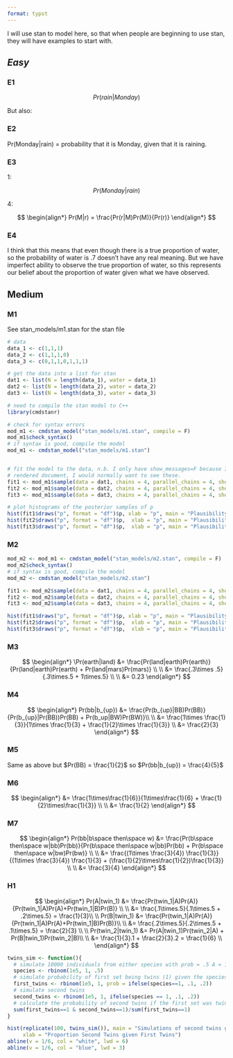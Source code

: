 ```yaml
---
format: typst
---
```



I will use stan to model here, so that when people are beginning to use stan, they will have examples to start with.

## *Easy*

### E1

$$
Pr(rain|Monday)
$$

But also: 

\begin{align*} 
Pr(rain,Monday) &= Pr(rain|Monday)Pr(Monday) \\
\\
\frac{Pr(rain,Monday)}{Pr(Monday)} &= Pr(rain|Monda)
\end{align*}


### E2

Pr(Monday\|rain) = probability that it is Monday, given that it is raining.

### E3

1: 

$$
Pr(Monday|rain)
$$

4: 

$$
\begin{align*}
Pr(M|r) = \frac{Pr(r|M)Pr(M)}{Pr(r)}
\end{align*}
$$


### E4

I think that this means that even though there is a true proportion of water, so the probability of water is .7 doesn't have any real meaning. But we have imperfect ability to observe the true proportion of water, so this represents our belief about the proportion of water given what we have observed.

## Medium

### M1

See stan_models/m1.stan for the stan file

```r
# data
data_1 <- c(1,1,1)
data_2 <- c(1,1,1,0)
data_3 <- c(0,1,1,0,1,1,1)

# get the data into a list for stan
dat1 <- list(N = length(data_1), water = data_1)
dat2 <- list(N = length(data_2), water = data_2)
dat3 <- list(N = length(data_3), water = data_3)

# need to compile the stan model to C++
library(cmdstanr)

# check for syntax errors
mod_m1 <- cmdstan_model("stan_models/m1.stan", compile = F)
mod_m1$check_syntax()
# if syntax is good, compile the model
mod_m1 <- cmdstan_model("stan_models/m1.stan")


# fit the model to the data, n.b. I only have show_messages=F because I don't want them to be shown in the
# rendered document, I would normally want to see these.
fit1 <- mod_m1$sample(data = dat1, chains = 4, parallel_chains = 4, show_messages = F)
fit2 <- mod_m1$sample(data = dat2, chains = 4, parallel_chains = 4, show_messages = F)
fit3 <- mod_m1$sample(data = dat3, chains = 4, parallel_chains = 4, show_messages = F)

# plot histograms of the posterior samples of p
hist(fit1$draws("p", format = "df")$p, xlab = "p", main = "Plausibility Water")
hist(fit2$draws("p", format = "df")$p,  xlab = "p", main = "Plausibility Water")
hist(fit3$draws("p", format = "df")$p,  xlab = "p", main = "Plausibility Water")
```

### M2

```r
mod_m2 <- mod_m1 <- cmdstan_model("stan_models/m2.stan", compile = F)
mod_m2$check_syntax()
# if syntax is good, compile the model
mod_m2 <- cmdstan_model("stan_models/m2.stan")

fit1 <- mod_m2$sample(data = dat1, chains = 4, parallel_chains = 4, show_messages = F)
fit2 <- mod_m2$sample(data = dat2, chains = 4, parallel_chains = 4, show_messages = F)
fit3 <- mod_m2$sample(data = dat3, chains = 4, parallel_chains = 4, show_messages = F)

hist(fit1$draws("p", format = "df")$p, xlab = "p", main = "Plausibility Water")
hist(fit2$draws("p", format = "df")$p,  xlab = "p", main = "Plausibility Water")
hist(fit3$draws("p", format = "df")$p,  xlab = "p", main = "Plausibility Water")
```

### M3

$$
\begin{align*}
\Pr(earth|land) &= \frac{Pr(land|earth)Pr(earth)}{Pr(land|earth)Pr(earth) + Pr(land|mars)Pr(mars)} \\
\\
&= \frac{.3\times .5}{.3\times.5 + 1\times.5} \\
\\
&= 0.23
\end{align*}
$$


### M4

$$
\begin{align*}
Pr(bb|b_{up}) &= \frac{Pr(b_{up}|BB)Pr(BB)}{Pr(b_{up}|Pr(BB))Pr(BB) + Pr(b_up|BW)Pr(BW)}\\
\\
&= \frac{1\times \frac{1}{3}}{1\times \frac{1}{3} + \frac{1}{2}\times \frac{1}{3}} \\
&= \frac{2}{3}
\end{align*}
$$


### M5

Same as above but $Pr(BB) = \frac{1}{2}$ so $Pr(bb|b_{up}) = \frac{4}{5}$

### M6

$$
\begin{align*}
&= \frac{1\times\frac{1}{6}}{1\times\frac{1}{6} + \frac{1}{2}\times\frac{1}{3}} \\
\\
&= \frac{1}{2}
\end{align*}
$$

### M7

$$
\begin{align*}
Pr(bb|b\space then\space w) &= \frac{Pr(b\space then\space w|bb)Pr(bb)}{Pr(b\space then\space w|bb)Pr(bb) + Pr(b\space then\space w|bw)Pr(bw)} \\
\\
&= \frac{(1\times \frac{3}{4}) \frac{1}{3}}{(1\times \frac{3}{4}) \frac{1}{3} + (\frac{1}{2}\times\frac{1}{2})\frac{1}{3}} \\
\\
&= \frac{3}{4}
\end{align*}
$$


### H1

$$
\begin{align*}
Pr(A|twin_1) &= \frac{Pr(twin_1|A)Pr(A)}{Pr(twin_1|A)Pr(A)+Pr(twin_1|B)Pr(B)} \\
\\
&= \frac{.1\times.5}{.1\times.5 + .2\times.5} = \frac{1}{3}\\
\\
Pr(B|twin_1) &= \frac{Pr(twin_1|A)Pr(A)}{Pr(twin_1|A)Pr(A)+Pr(twin_1|B)Pr(B)}\\
\\
&= \frac{.2\times.5}{.2\times.5 + .1\times.5} = \frac{2}{3} \\
\\
Pr(twin_2|twin_1) &= Pr(A|twin_1)Pr(twin_2|A) + Pr(B|twin_1)Pr(twin_2|B)\\
\\
&= \frac{1}{3}.1 + \frac{2}{3}.2 = \frac{1}{6}
\\
\end{align*}
$$


```r
twins_sim <- function(){
  # simulate 10000 individuals from either species with prob = .5 A = 1, B = 0
  species <- rbinom(1e5, 1, .5)
  # simulate probability of first set being twins (1) given the species
  first_twins <- rbinom(1e5, 1, prob = ifelse(species==1, .1, .2))
  # simulate second twins
  second_twins <- rbinom(1e5, 1, ifelse(species == 1, .1, .2))
  # calculate the probability of second twins if the first set was twins
  sum(first_twins==1 & second_twins==1)/sum(first_twins==1)
}

hist(replicate(100, twins_sim()), main = "Simulations of second twins given first twins",
     xlab = "Proportion Second Twins given First Twins")
abline(v = 1/6, col = "white", lwd = 6)
abline(v = 1/6, col = "blue", lwd = 3)

```

